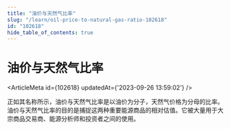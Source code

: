 ```yaml
---
title: "油价与天然气比率"
slug: "/learn/oil-price-to-natural-gas-ratio-102618"
id: "102618"
hide_table_of_contents: true
---
```



# 油价与天然气比率

<ArticleMeta id={102618} updatedAt={'2023-09-26 13:59:02'} />
<div className='border-solid border-b border-t-0 my-4 border-[var(--ifm-color-gray-300)]' />

正如其名称所示，油价与天然气比率是以油价为分子，天然气价格为分母的比率。油价与天然气比率的目的是捕捉这两种重要能源商品的相对估值。它被大量用于大宗商品交易商、能源分析师和投资者之间的使用。
